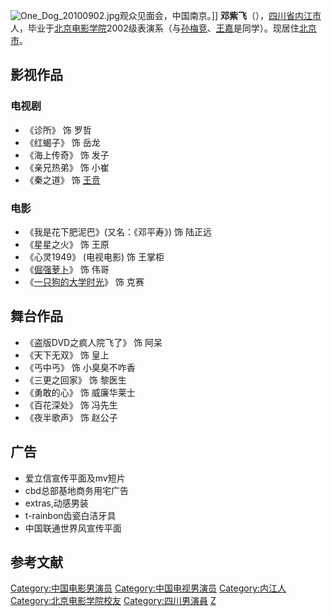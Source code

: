 {{艺人
| 姓名 = 邓紫飞
| 类型 = 男演员
| 图片 = Deng Zifei 20100902.jpg
| 图片简介 =2010年9月2日，摄于《[[一只狗的大学时光|一只狗的大学时光]]》电影见面会，中国南京
| 图片尺寸 =
| 英文名 =
| 昵称 = 
| 国籍 = {{PRC}}
| 民族 = [[汉族|汉族]] 
| 籍贯 = 
| 出生日期 = {{birth date and age|mf=yes|1981|8|23}}
| 出生地点 = {{CHN}}[[四川省|四川省]][[内江市|内江市]]
| 职业 = [[演员|演员]]
| 语言 = [[普通话|普通话]]、[[粤语|粤语]]、[[英语|英语]]、[[四川话|四川话]]
| 教育程度 = [[北京电影学院|北京电影学院]]2002级表演系本科班 
| 音乐类型 = 
| 出道日期 = 
| 经纪公司 = 
| 出道作 =
| 代表作 =《[[一只狗的大学时光|一只狗的大学时光]]》、《[[倔强的萝卜|倔强的萝卜]]》
| 網站 =[http://blog.sina.com.cn/dengzifei1981823 邓紫飞的新浪博客]<br>[http://t.sina.com.cn/dengzifei1981823 邓紫飞的新浪微博]
}}
[[File:One_Dog_20100902.jpg|thumb]]观众见面会，中国南京。]]
{{NoteTA|G1=Show}}
'''邓紫飞'''（{{bd|1981年|8月23日|catIdx=D邓}}），[[四川省|四川省]][[内江市|内江市]]人，毕业于[[北京电影学院|北京电影学院]]2002级表演系（与[[孙梅竞|孙梅竞]]、[[王嘉_(演员)|王嘉]]是同学）。现居住[[北京市|北京市]]。

== 影视作品 ==

=== 电视剧 ===
* 《诊所》 饰 罗哲
* 《红蝎子》 饰 岳龙
* 《海上传奇》 饰 发子
* 《亲兄热弟》 饰 小崔
* 《秦之道》 饰 [[王贲|王贲]]

=== 电影 ===
* 《我是花下肥泥巴》(又名：《邓平寿》) 饰 陆正远
* 《星星之火》 饰 王原
* 《心灵1949》 (电视电影) 饰 王掌柜
* 《[[倔强萝卜|倔强萝卜]]》 饰 伟哥
* 《[[一只狗的大学时光|一只狗的大学时光]]》 饰 克赛

== 舞台作品 ==
* 《盗版DVD之疯人院飞了》 饰 阿呆
* 《天下无双》 饰 皇上　
* 《丐中丐》 饰 小臭臭不咋香　
* 《三更之回家》 饰 黎医生
* 《勇敢的心》 饰 威廉华莱士
* 《百花深处》 饰 冯先生
* 《夜半歌声》 饰 赵公子

== 广告 ==
* 爱立信宣传平面及mv短片
* cbd总部基地商务用宅广告
* extras,动感男装
* t-rainbon齿瓷白洁牙具
* 中国联通世界风宣传平面

== 参考文献 ==
{{reflist}}

{{DEFAULTSORT:D}}
[[Category:中国电影男演员|Category:中国电影男演员]]
[[Category:中国电视男演员|Category:中国电视男演员]]
[[Category:内江人|Category:内江人]]
[[Category:北京电影学院校友|Category:北京电影学院校友]]
[[Category:四川男演員|Category:四川男演員]]
[[Category:邓姓|Z]]